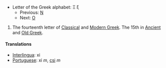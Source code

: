 *Letter of the Greek alphabet: &#926; &#958;
**Previous: [[nu|&#925;]]
**Next: [[omicron|&#927;]]

#The fourteenth letter of [[Classical Greek|Classical]] and [[Modern Greek]].  The 15th in [[Ancient Greek|Ancient]] and [[Old Greek]].

==== Translations ====
*[[Interlingua]]: xi
*[[Portuguese]]: xi ''m'', [[csi]] ''m''